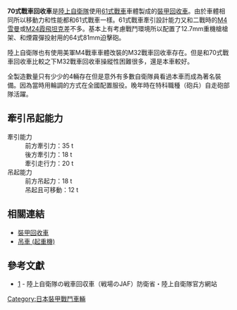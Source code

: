 {{Infobox Weapon
| name=70式戰車回收車
|        image=
|   image_size=
|      caption=
|origin={{flagicon|JPN}} 日本
|type=[[裝甲回收車|裝甲回收車]]
<!-- 服役記錄 -->
|service= 1970年－2000年
|used_by={{flagicon|JPN}} 日本
|wars= 
<!-- 生產歷史 -->
|designer=[[三菱重工|三菱重工]]
|design_date=1968年
|manufacturer=三菱重工
|unit_cost=
|production_date=1970
|number=4輛
|variants=
|is_vehicle=yes
|       length=8.4 m
|        width=2.95 m 
|       height=3.1 m 
|       weight=35噸
|   suspension=扭力軸
|   speed=45km/h
|        vehicle_range=200 km
|      primary_armament=12.7mm重機槍
|    secondary_armament=64式81mm迫擊砲
|       armour=[[軋壓均質裝甲|軋壓均質裝甲]]
|       engine=三菱12HM21WT<br />氣冷V型12汽缸[[柴油引擎|柴油引擎]]
|           kW=
|         crew=4車員
|    engine_power= 570 hp / 2,100 rpm
|        pw_ratio= 
|clearance=
}}
'''70式戰車回收車'''是[[陸上自衛隊|陸上自衛隊]]使用[[61式戰車|61式戰車]]車體製成的[[裝甲回收車|裝甲回收車]]。由於車體相同所以移動力和性能都和61式戰車一樣。61式戰車牽引設計能力又和二戰時的[[M4雪曼|M4雪曼]]或[[M24霞飛坦克|M24霞飛坦克]]差不多。基本上有考慮戰鬥環境所以配置了12.7mm重機槍槍架、和煙霧彈投射用的64式81mm迫擊砲。

陸上自衛隊也有使用美軍M4戰車車體改裝的M32戰車回收車存在。但是和70式戰車回收車比較之下M32戰車回收車操縱性困難很多，還是本車較好。

全製造數量只有少少的4輛存在但是意外有多數自衛隊員看過本車而成為著名裝備。因為當時用輪調的方式在全國配置服役。晚年時在特科職種（砲兵）自走砲部隊活躍。

== 牽引吊起能力 ==
;牽引能力
:前方牽引力：35 t
:後方牽引力：18 t
:牽引走行力：20 t
;吊起能力
:前方吊起力：18 t
:吊起且可移動：12 t

== 相關連結 ==
* [[裝甲回收車|裝甲回收車]]
* [[吊車_(起重機)|吊車 (起重機)]]

== 參考文獻 ==
*[https://web.archive.org/web/20090726092850/http://www.mod.go.jp/gsdf/wae/omosiro/sr.html] - 陸上自衛隊の戦車回収車（戦場のJAF）防衛省・陸上自衛隊官方網站

{{自衛隊裝甲戰鬥車輛}}

[[Category:日本裝甲戰鬥車輛|Category:日本裝甲戰鬥車輛]]